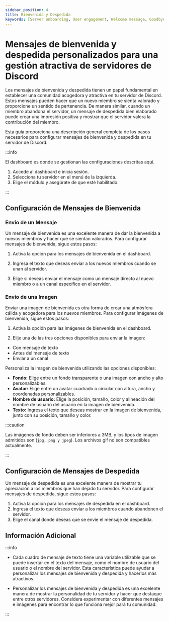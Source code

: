```yaml
---
sidebar_position: 4
title: Bienvenida y Despedida
keywords: [Server onboarding, User engagement, Welcome message, Goodbye message, Customization]
---
```


# Mensajes de bienvenida y despedida personalizados para una gestión atractiva de servidores de Discord

Los mensajes de bienvenida y despedida tienen un papel fundamental en establecer una comunidad acogedora y atractiva en tu servidor de Discord. Estos mensajes pueden hacer que un nuevo miembro se sienta valorado y proporcione un sentido de pertenencia. De manera similar, cuando un miembro abandona el servidor, un mensaje de despedida bien elaborado puede crear una impresión positiva y mostrar que el servidor valora la contribución del miembro.

Esta guía proporciona una descripción general completa de los pasos necesarios para configurar mensajes de bienvenida y despedida en tu servidor de Discord.

:::info

El dashboard es donde se gestionan las configuraciones descritas aquí.

1. Accede al dashboard e inicia sesión.
2. Selecciona tu servidor en el menú de la izquierda.
3. Elige el módulo y asegúrate de que esté habilitado.

:::

## Configuración de Mensajes de Bienvenida

### Envío de un Mensaje

Un mensaje de bienvenida es una excelente manera de dar la bienvenida a nuevos miembros y hacer que se sientan valorados. Para configurar mensajes de bienvenida, sigue estos pasos:

1. Activa la opción para los mensajes de bienvenida en el dashboard.

2. Ingresa el texto que deseas enviar a los nuevos miembros cuando se unan al servidor.

3. Elige si deseas enviar el mensaje como un mensaje directo al nuevo miembro o a un canal específico en el servidor.

### Envío de una Imagen

Enviar una imagen de bienvenida es otra forma de crear una atmósfera cálida y acogedora para los nuevos miembros. Para configurar imágenes de bienvenida, sigue estos pasos:

1. Activa la opción para las imágenes de bienvenida en el dashboard.

2. Elije una de las tres opciones disponibles para enviar la imagen:

- Con mensaje de texto
- Antes del mensaje de texto
- Enviar a un canal

Personaliza la imagen de bienvenida utilizando las opciones disponibles:

- **Fondo:** Elige entre un fondo transparente o una imagen con ancho y alto personalizables.
- **Avatar:** Elige entre un avatar cuadrado o circular con altura, ancho y coordenadas personalizables.
- **Nombre de usuario:** Elige la posición, tamaño, color y alineación del nombre de usuario del usuario en la imagen de bienvenida.
- **Texto:** Ingresa el texto que deseas mostrar en la imagen de bienvenida, junto con su posición, tamaño y color.

:::caution

Las imágenes de fondo deben ser inferiores a 3MB, y los tipos de imagen admitidos son (`jpg, png y jpeg`). Los archivos gif no son compatibles actualmente.

:::

## Configuración de Mensajes de Despedida

Un mensaje de despedida es una excelente manera de mostrar tu apreciación a los miembros que han dejado tu servidor. Para configurar mensajes de despedida, sigue estos pasos:

1. Activa la opción para los mensajes de despedida en el dashboard.
2. Ingresa el texto que deseas enviar a los miembros cuando abandonen el servidor.
3. Elige el canal donde deseas que se envíe el mensaje de despedida.

## Información Adicional

:::info

- Cada cuadro de mensaje de texto tiene una variable utilizable que se puede insertar en el texto del mensaje, como el nombre de usuario del usuario o el nombre del servidor. Esta característica puede ayudar a personalizar los mensajes de bienvenida y despedida y hacerlos más atractivos.

- Personalizar los mensajes de bienvenida y despedida es una excelente manera de mostrar la personalidad de tu servidor y hacer que destaque entre otros servidores. Considera experimentar con diferentes mensajes e imágenes para encontrar lo que funciona mejor para tu comunidad.

:::
